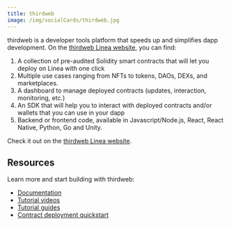 ```yaml
---
title: thirdweb
image: /img/socialCards/thirdweb.jpg
---
```


thirdweb is a developer tools platform that speeds up and simplifies dapp development. On the 
[thirdweb Linea website](https://thirdweb.com/linea), you can find:

1. A collection of pre-audited Solidity smart contracts that will let you deploy on Linea with 
one click
2. Multiple use cases ranging from NFTs to tokens, DAOs, DEXs, and marketplaces.
3. A dashboard to manage deployed contracts (updates, interaction, monitoring, etc.)
4. An SDK that will help you to interact with deployed contracts and/or wallets that you can use 
in your dapp
5. Backend or frontend code, available in Javascript/Node.js, React, React Native, Python, Go and 
Unity.

Check it out on the [thirdweb Linea website](https://thirdweb.com/linea).

## Resources

Learn more and start building with thirdweb:

- [Documentation](https://portal.thirdweb.com)
- [Tutorial videos](https://youtube.com/thirdweb)
- [Tutorial guides](https://blog.thirdweb.com/guides)
- [Contract deployment quickstart](../../how-to/deploy-smart-contract/thirdweb.mdx)
